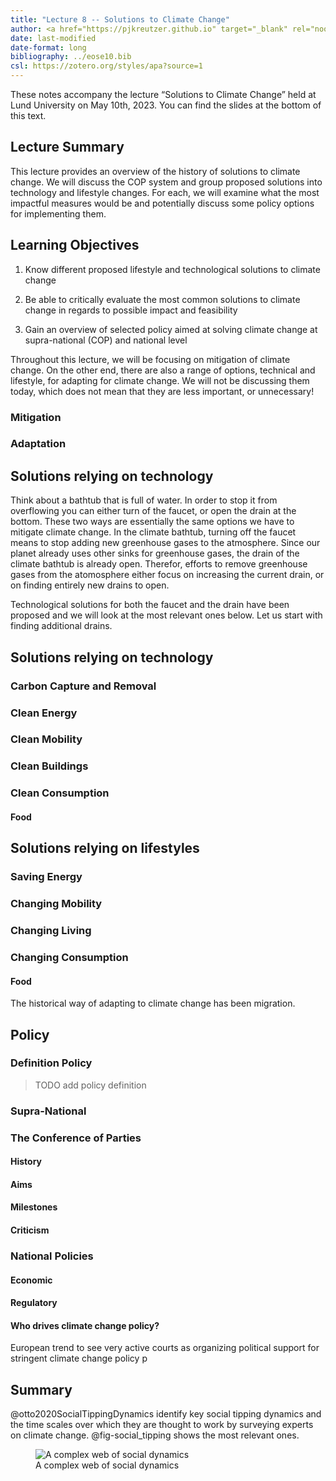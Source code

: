 ```yaml
---
title: "Lecture 8 -- Solutions to Climate Change"
author: <a href="https://pjkreutzer.github.io" target="_blank" rel="noopener">Jonas Kreutzer</a>
date: last-modified
date-format: long
bibliography: ../eose10.bib
csl: https://zotero.org/styles/apa?source=1
---
```


[These notes accompany the lecture "Solutions to Climate Change" held at Lund University on May 10th, 2023. You can find the slides at the bottom of this text.]{.text-default}

:::{.callout-note}

# Lecture Summary

This lecture provides an overview of the history of solutions to climate change.
We will discuss the COP system and group proposed solutions into technology and lifestyle changes.
For each, we will examine what the most impactful measures would be 
and potentially discuss some policy options for implementing them.


:::

:::{.callout-tip}

## Learning Objectives

1. Know different proposed lifestyle and technological solutions to climate change

2. Be able to critically evaluate the most common solutions to climate change in regards to possible impact and feasibility

3. Gain an overview of selected policy aimed at solving climate change at supra-national (COP) and national level

:::



Throughout this lecture, we will be focusing on mitigation of climate change.
On the other end, there are also a range of options, technical and lifestyle, for adapting for climate change.
We will not be discussing them today, which does not mean that they are less important, or unnecessary!

::: {.callout .definiton}

### Mitigation

### Adaptation

:::

## Solutions relying on technology

Think about a bathtub that is full of water.
In order to stop it from overflowing you can either turn of the faucet, or open the drain at the bottom.
These two ways are essentially the same options we have to mitigate climate change.
In the climate bathtub, turning off the faucet means to stop adding new greenhouse gases to the atmosphere.
Since our planet already uses other sinks for greenhouse gases, the drain of the climate bathtub is already open.
Therefor, efforts to remove greenhouse gases from the atomosphere either focus on increasing the current drain, or on finding entirely new drains to open.

Technological solutions for both the faucet and the drain have been proposed and we will look at the most relevant ones below.
Let us start with finding additional drains.


## Solutions relying on technology

### Carbon Capture and Removal

### Clean Energy

### Clean Mobility

### Clean Buildings

### Clean Consumption

#### Food

## Solutions relying on lifestyles

### Saving Energy

### Changing Mobility

### Changing Living

### Changing Consumption

#### Food

The historical way of adapting to climate change has been migration.


## Policy

::: {.callout }
### Definition Policy

> TODO add policy definition

:::

### Supra-National

### The Conference of Parties

#### History

#### Aims
#### Milestones
#### Criticism

### National Policies
#### Economic
#### Regulatory
#### Who drives climate change policy?

European trend to see very active courts as organizing political support for stringent climate change policy p


## Summary

@otto2020SocialTippingDynamics identify key social tipping dynamics and the time scales over which they are thought to work by surveying experts on climate change.
@fig-social_tipping shows the most relevant ones.

![A complex web of social dynamics](https://www.pnas.org/cms/10.1073/pnas.1900577117/asset/599b11fe-266d-4126-a280-528c58083544/assets/graphic/pnas.1900577117fig03.jpeg){#fig-social_tipping}
